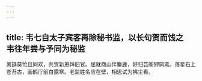 ```yaml
---
---
---
```

title: 韦七自太子宾客再除秘书监，以长句贺而饯之　韦往年尝与予同为秘监
---



离筵莫怆且同欢，共贺新恩拜旧官。屈就商山伴麋鹿，好归芸阁狎鹓鸾。落星石上苍苔古，画鹤厅前白露寒。老监姓名应在壁，相思试为拂尘看。